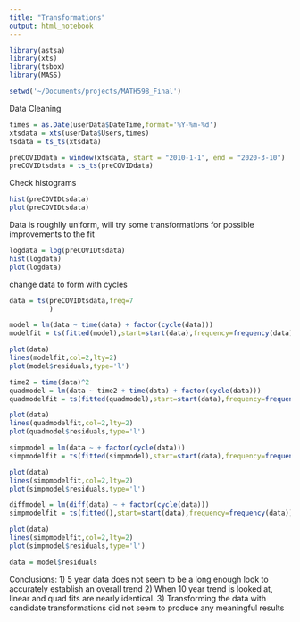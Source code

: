 ```yaml
---
title: "Transformations"
output: html_notebook
---
```



```r
library(astsa)
library(xts)
library(tsbox)
library(MASS)
```

```r
setwd('~/Documents/projects/MATH598_Final')
```

Data Cleaning
```r
times = as.Date(userData$DateTime,format='%Y-%m-%d')
xtsdata = xts(userData$Users,times)
tsdata = ts_ts(xtsdata)
```

```r
preCOVIDdata = window(xtsdata, start = "2010-1-1", end = "2020-3-10")
preCOVIDtsdata = ts_ts(preCOVIDdata)
```

Check histograms
```r
hist(preCOVIDtsdata)
plot(preCOVIDtsdata)
```

Data is roughlly uniform, will try some transformations for possible improvements to the fit



```r
logdata = log(preCOVIDtsdata)
hist(logdata)
plot(logdata)
```
change data to form with cycles
```r
data = ts(preCOVIDtsdata,freq=7
          )

```

```r
model = lm(data ~ time(data) + factor(cycle(data)))
modelfit = ts(fitted(model),start=start(data),frequency=frequency(data))

plot(data)
lines(modelfit,col=2,lty=2)
plot(model$residuals,type='l')
```

```r
time2 = time(data)^2
quadmodel = lm(data ~ time2 + time(data) + factor(cycle(data)))
quadmodelfit = ts(fitted(quadmodel),start=start(data),frequency=frequency(data))

plot(data)
lines(quadmodelfit,col=2,lty=2)
plot(quadmodel$residuals,type='l')
```
```r

simpmodel = lm(data ~ + factor(cycle(data)))
simpmodelfit = ts(fitted(simpmodel),start=start(data),frequency=frequency(data))

plot(data)
lines(simpmodelfit,col=2,lty=2)
plot(simpmodel$residuals,type='l')
```

```r

diffmodel = lm(diff(data) ~ + factor(cycle(data)))
simpmodelfit = ts(fitted(),start=start(data),frequency=frequency(data))

plot(data)
lines(simpmodelfit,col=2,lty=2)
plot(simpmodel$residuals,type='l')
```

```r
data = model$residuals

```

Conclusions:
1) 5 year data does not seem to be a long enough look to accurately establish an overall trend
2) When 10 year trend is looked at, linear and quad fits are nearly identical.
3) Transforming the data with candidate transformations did not seem to produce any meaningful results

